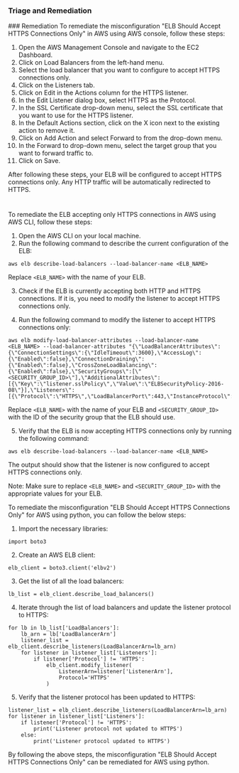 
### Triage and Remediation
<Tabs>
<Tab title='Remediation'>
### Remediation

<AccordionGroup>
<Accordion title='Using Console' defaultOpen='true'>
To remediate the misconfiguration "ELB Should Accept HTTPS Connections Only" in AWS using AWS console, follow these steps:

1. Open the AWS Management Console and navigate to the EC2 Dashboard.
2. Click on Load Balancers from the left-hand menu.
3. Select the load balancer that you want to configure to accept HTTPS connections only.
4. Click on the Listeners tab.
5. Click on Edit in the Actions column for the HTTPS listener.
6. In the Edit Listener dialog box, select HTTPS as the Protocol.
7. In the SSL Certificate drop-down menu, select the SSL certificate that you want to use for the HTTPS listener.
8. In the Default Actions section, click on the X icon next to the existing action to remove it.
9. Click on Add Action and select Forward to from the drop-down menu.
10. In the Forward to drop-down menu, select the target group that you want to forward traffic to.
11. Click on Save.

After following these steps, your ELB will be configured to accept HTTPS connections only. Any HTTP traffic will be automatically redirected to HTTPS.

#
</Accordion>

<Accordion title='Using CLI'>
To remediate the ELB accepting only HTTPS connections in AWS using AWS CLI, follow these steps:

1. Open the AWS CLI on your local machine.
2. Run the following command to describe the current configuration of the ELB:

```
aws elb describe-load-balancers --load-balancer-name <ELB_NAME>
```

Replace `<ELB_NAME>` with the name of your ELB.

3. Check if the ELB is currently accepting both HTTP and HTTPS connections. If it is, you need to modify the listener to accept HTTPS connections only.

4. Run the following command to modify the listener to accept HTTPS connections only:

```
aws elb modify-load-balancer-attributes --load-balancer-name <ELB_NAME> --load-balancer-attributes "{\"LoadBalancerAttributes\":{\"ConnectionSettings\":{\"IdleTimeout\":3600},\"AccessLog\":{\"Enabled\":false},\"ConnectionDraining\":{\"Enabled\":false},\"CrossZoneLoadBalancing\":{\"Enabled\":false},\"SecurityGroups\":[\"<SECURITY_GROUP_ID>\"],\"AdditionalAttributes\":[{\"Key\":\"listener.sslPolicy\",\"Value\":\"ELBSecurityPolicy-2016-08\"}],\"Listeners\":[{\"Protocol\":\"HTTPS\",\"LoadBalancerPort\":443,\"InstanceProtocol\":\"HTTP\",\"InstancePort\":80}]}}"
```

Replace `<ELB_NAME>` with the name of your ELB and `<SECURITY_GROUP_ID>` with the ID of the security group that the ELB should use.

5. Verify that the ELB is now accepting HTTPS connections only by running the following command:

```
aws elb describe-load-balancers --load-balancer-name <ELB_NAME>
```

The output should show that the listener is now configured to accept HTTPS connections only.

Note: Make sure to replace `<ELB_NAME>` and `<SECURITY_GROUP_ID>` with the appropriate values for your ELB.
</Accordion>

<Accordion title='Using Python'>
To remediate the misconfiguration "ELB Should Accept HTTPS Connections Only" for AWS using python, you can follow the below steps:

1. Import the necessary libraries:

```
import boto3
```

2. Create an AWS ELB client:

```
elb_client = boto3.client('elbv2')
```

3. Get the list of all the load balancers:

```
lb_list = elb_client.describe_load_balancers()
```

4. Iterate through the list of load balancers and update the listener protocol to HTTPS:

```
for lb in lb_list['LoadBalancers']:
    lb_arn = lb['LoadBalancerArn']
    listener_list = elb_client.describe_listeners(LoadBalancerArn=lb_arn)
    for listener in listener_list['Listeners']:
        if listener['Protocol'] != 'HTTPS':
            elb_client.modify_listener(
                ListenerArn=listener['ListenerArn'],
                Protocol='HTTPS'
            )
```

5. Verify that the listener protocol has been updated to HTTPS:

```
listener_list = elb_client.describe_listeners(LoadBalancerArn=lb_arn)
for listener in listener_list['Listeners']:
    if listener['Protocol'] != 'HTTPS':
        print('Listener protocol not updated to HTTPS')
    else:
        print('Listener protocol updated to HTTPS')
```

By following the above steps, the misconfiguration "ELB Should Accept HTTPS Connections Only" can be remediated for AWS using python.
</Accordion>

</AccordionGroup>
</Tab>
</Tabs>
